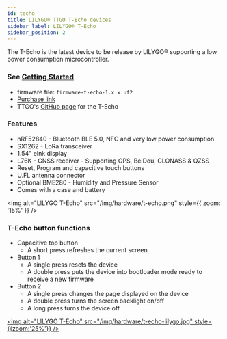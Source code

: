 ```yaml
---
id: techo
title: LILYGO® TTGO T-Echo devices
sidebar_label: LILYGO® T-Echo
sidebar_position: 2
---
```


The T-Echo is the latest device to be release by LILYGO® supporting a low power consumption microcontroller.

### See [Getting Started](/docs/getting-started/flashing-firmware/flashing-nrf52)

- firmware file: `firmware-t-echo-1.x.x.uf2`
- [Purchase link](https://www.aliexpress.com/item/1005002842456390.html)
- TTGO's [GitHub page](https://github.com/Xinyuan-LilyGO/LilyGO-T-Echo) for the T-Echo

### Features

- nRF52840 - Bluetooth BLE 5.0, NFC and very low power consumption
- SX1262 - LoRa transceiver
- 1.54" eInk display
- L76K - GNSS receiver - Supporting GPS, BeiDou, GLONASS & QZSS
- Reset, Program and capacitive touch buttons
- U.FL antenna connector
- Optional BME280 - Humidity and Pressure Sensor
- Comes with a case and battery

<img
  alt="LILYGO T-Echo"
  src="/img/hardware/t-echo.png"
  style={{ zoom: '15%' }}
/>

### T-Echo button functions

- Capacitive top button
  - A short press refreshes the current screen
- Button 1
  - A single press resets the device
  - A double press puts the device into bootloader mode ready to receive a new firmware
- Button 2
  - A single press changes the page displayed on the device
  - A double press turns the screen backlight on/off
  - A long press turns the device off


[<img alt="LILYGO T-Echo" src="/img/hardware/t-echo-lilygo.jpg" style={{zoom:'25%'}} />](/img/hardware/t-echo-lilygo.jpg)
